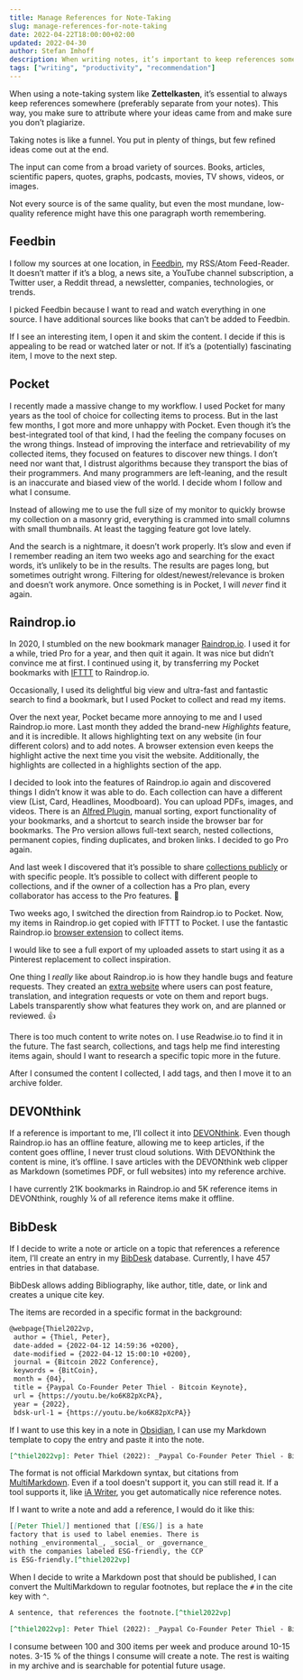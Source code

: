 ```yaml
---
title: Manage References for Note-Taking
slug: manage-references-for-note-taking
date: 2022-04-22T18:00:00+02:00
updated: 2022-04-30
author: Stefan Imhoff
description: When writing notes, it’s important to keep references somewhere to make sure our ideas are backed up, and we can quote the source accordingly. This is how I work with my references.
tags: ["writing", "productivity", "recommendation"]
---
```


When using a note-taking system like **Zettelkasten**, it’s essential to always keep references somewhere (preferably separate from your notes). This way, you make sure to attribute where your ideas came from and make sure you don’t plagiarize.

Taking notes is like a funnel. You put in plenty of things, but few refined ideas come out at the end.

The input can come from a broad variety of sources. Books, articles, scientific papers, quotes, graphs, podcasts, movies, TV shows, videos, or images.

Not every source is of the same quality, but even the most mundane, low-quality reference might have this one paragraph worth remembering.

## Feedbin

I follow my sources at one location, in [Feedbin](https://feedbin.com/), my RSS/Atom Feed-Reader. It doesn’t matter if it’s a blog, a news site, a YouTube channel subscription, a Twitter user, a Reddit thread, a newsletter, companies, technologies, or trends.

I picked Feedbin because I want to read and watch everything in one source. I have additional sources like books that can’t be added to Feedbin.

If I see an interesting item, I open it and skim the content. I decide if this is appealing to be read or watched later or not. If it’s a (potentially) fascinating item, I move to the next step.

## Pocket

I recently made a massive change to my workflow. I used Pocket for many years as the tool of choice for collecting items to process. But in the last few months, I got more and more unhappy with Pocket. Even though it’s the best-integrated tool of that kind, I had the feeling the company focuses on the wrong things. Instead of improving the interface and retrievability of my collected items, they focused on features to discover new things. I don’t need nor want that, I distrust algorithms because they transport the bias of their programmers. And many programmers are left-leaning, and the result is an inaccurate and biased view of the world. I decide whom I follow and what I consume.

Instead of allowing me to use the full size of my monitor to quickly browse my collection on a masonry grid, everything is crammed into small columns with small thumbnails. At least the tagging feature got love lately.

And the search is a nightmare, it doesn’t work properly. It’s slow and even if I remember reading an item two weeks ago and searching for the exact words, it’s unlikely to be in the results. The results are pages long, but sometimes outright wrong. Filtering for oldest/newest/relevance is broken and doesn’t work anymore. Once something is in Pocket, I will _never_ find it again.

## Raindrop.io

In 2020, I stumbled on the new bookmark manager [Raindrop.io](https://raindrop.io/). I used it for a while, tried Pro for a year, and then quit it again. It was nice but didn’t convince me at first. I continued using it, by transferring my Pocket bookmarks with [IFTTT](https://ifttt.com/) to Raindrop.io.

Occasionally, I used its delightful big view and ultra-fast and fantastic search to find a bookmark, but I used Pocket to collect and read my items.

Over the next year, Pocket became more annoying to me and I used Raindrop.io more. Last month they added the brand-new _Highlights_ feature, and it is incredible. It allows highlighting text on any website (in four different colors) and to add notes. A browser extension even keeps the highlight active the next time you visit the website. Additionally, the highlights are collected in a highlights section of the app.

I decided to look into the features of Raindrop.io again and discovered things I didn’t know it was able to do. Each collection can have a different view (List, Card, Headlines, Moodboard). You can upload PDFs, images, and videos. There is an [Alfred Plugin](https://www.packal.org/workflow/search-raindropio), manual sorting, export functionality of your bookmarks, and a shortcut to search inside the browser bar for bookmarks. The Pro version allows full-text search, nested collections, permanent copies, finding duplicates, and broken links. I decided to go Pro again.

And last week I discovered that it’s possible to share [collections publicly](https://raindrop.io/kogakure) or with specific people. It’s possible to collect with different people to collections, and if the owner of a collection has a Pro plan, every collaborator has access to the Pro features. 🤩

Two weeks ago, I switched the direction from Raindrop.io to Pocket. Now, my items in Raindrop.io get copied with IFTTT to Pocket. I use the fantastic Raindrop.io [browser extension](https://raindrop.io/download) to collect items.

I would like to see a full export of my uploaded assets to start using it as a Pinterest replacement to collect inspiration.

One thing I _really_ like about Raindrop.io is how they handle bugs and feature requests. They created an [extra website](https://better.raindrop.io/) where users can post feature, translation, and integration requests or vote on them and report bugs. Labels transparently show what features they work on, and are planned or reviewed. 👍

There is too much content to write notes on. I use Readwise.io to find it in the future. The fast search, collections, and tags help me find interesting items again, should I want to research a specific topic more in the future.

After I consumed the content I collected, I add tags, and then I move it to an archive folder.

## DEVONthink

If a reference is important to me, I’ll collect it into [DEVONthink](https://devontechnologies.com/apps/devonthink). Even though Raindrop.io has an offline feature, allowing me to keep articles, if the content goes offline, I never trust cloud solutions. With DEVONthink the content is mine, it’s offline. I save articles with the DEVONthink web clipper as Markdown (sometimes PDF, or full websites) into my reference archive.

I have currently 21K bookmarks in Raindrop.io and 5K reference items in DEVONthink, roughly ¼ of all reference items make it offline.

## BibDesk

If I decide to write a note or article on a topic that references a reference item, I’ll create an entry in my [BibDesk](https://bibdesk.sourceforge.io/) database. Currently, I have 457 entries in that database.

BibDesk allows adding Bibliography, like author, title, date, or link and creates a unique cite key.

The items are recorded in a specific format in the background:

```tex
@webpage{Thiel2022vp,
 author = {Thiel, Peter},
 date-added = {2022-04-12 14:59:36 +0200},
 date-modified = {2022-04-12 15:00:10 +0200},
 journal = {Bitcoin 2022 Conference},
 keywords = {BitCoin},
 month = {04},
 title = {Paypal Co-Founder Peter Thiel - Bitcoin Keynote},
 url = {https://youtu.be/ko6K82pXcPA},
 year = {2022},
 bdsk-url-1 = {https://youtu.be/ko6K82pXcPA}}
```

If I want to use this key in a note in [Obsidian](https://obsidian.md/), I can use my Markdown template to copy the entry and paste it into the note.

```md
[^thiel2022vp]: Peter Thiel (2022): _Paypal Co-Founder Peter Thiel - Bitcoin Keynote_, <https://youtu.be/ko6K82pXcPA>.
```

The format is not official Markdown syntax, but citations from [MultiMarkdown](https://rawgit.com/fletcher/MultiMarkdown-6-Syntax-Guide/master/index.html). Even if a tool doesn't support it, you can still read it. If a tool supports it, like [iA Writer](https://ia.net/writer), you get automatically nice reference notes.

If I want to write a note and add a reference, I would do it like this:

```md
[[Peter Thiel]] mentioned that [[ESG]] is a hate
factory that is used to label enemies. There is
nothing _environmental_, _social_ or _governance_
with the companies labeled ESG-friendly, the CCP
is ESG-friendly.[^thiel2022vp]
```

When I decide to write a Markdown post that should be published, I can convert the MultiMarkdown to regular footnotes, but replace the `#` in the cite key with `^`.

```md
A sentence, that references the footnote.[^thiel2022vp]

[^thiel2022vp]: Peter Thiel (2022): _Paypal Co-Founder Peter Thiel - Bitcoin Keynote_, <https://youtu.be/ko6K82pXcPA>.
```

I consume between 100 and 300 items per week and produce around 10-15 notes. 3-15 % of the things I consume will create a note. The rest is waiting in my archive and is searchable for potential future usage.
